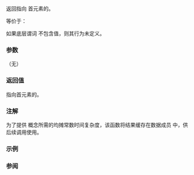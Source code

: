 {{cpp/ranges/chunk_by_view/title|begin}}
{{cpp/ranges/chunk_by_view/navbar}}
{{ddcl|since=c++23|1=
constexpr /*iterator*/ begin();
}}

返回指向 {{rlpt|/|chunk_by_view}} 首元素的{{rlp|iterator|迭代器}}。

等价于：
{{source|1=
ranges::iterator_t&lt;V&gt; iter;

if (begin_.has_value())
    iter = begin_.value();
else
{
    iter = /*find_next*/(ranges::begin(base()));
    begin_ = iter; // 缓存
}

return /*iterator*/(*this, ranges::begin(base()), iter);
}}

如果底层谓词 {{rlpsi|/#pred_}} 不包含值，则其行为未定义。

===参数===
（无）

===返回值===
指向首元素的{{rlp|iterator|迭代器}}。

===注解===
为了提供 {{lconcept|range}} 概念所需的均摊常数时间复杂度，该函数将结果缓存在数据成员 {{rlpsi|/#begin_}} 中，供后续调用使用。

===示例===
{{example
|code=
|output=
}}

===参阅===
{{dsc begin}}
{{dsc inc|cpp/ranges/adaptor/dsc end|chunk_by_view}}
{{dsc inc|cpp/ranges/dsc begin}}
{{dsc end}}

{{langlinks|de|en|es|ja|ru}}